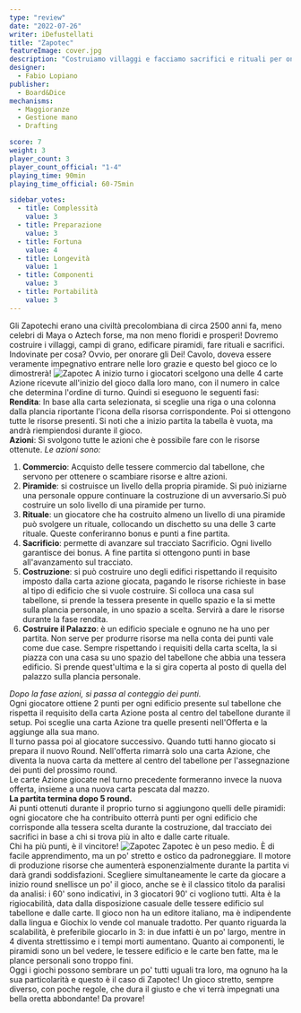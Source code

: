 ```yaml
---
type: "review"
date: "2022-07-26"
writer: iDefustellati
title: "Zapotec"
featureImage: cover.jpg
description: "Costruiamo villaggi e facciamo sacrifici e rituali per onorare gli Dei"
designer:
  - Fabio Lopiano
publisher:
  - Board&Dice
mechanisms:
  - Maggioranze
  - Gestione mano
  - Drafting

score: 7
weight: 3
player_count: 3
player_count_official: "1-4"
playing_time: 90min
playing_time_official: 60-75min

sidebar_votes:
  - title: Complessità
    value: 3
  - title: Preparazione
    value: 3
  - title: Fortuna
    value: 4
  - title: Longevità
    value: 1
  - title: Componenti
    value: 3
  - title: Portabilità
    value: 3
---
```


<Setting>
  Gli Zapotechi erano una civiltà precolombiana di circa 2500 anni fa, meno
  celebri di Maya o Aztech forse, ma non meno floridi e prosperi! Dovremo
  costruire i villaggi, campi di grano, edificare piramidi, fare rituali e
  sacrifici. Indovinate per cosa? Ovvio, per onorare gli Dei! Cavolo, doveva
  essere veramente impegnativo entrare nelle loro grazie e questo bel gioco ce
  lo dimostrerà!
</Setting>

<img src="./game1.jpg" alt="Zapotec" />

<Rules>
  A inizio turno i giocatori scelgono una delle 4 carte Azione ricevute
  all'inizio del gioco dalla loro mano, con il numero in calce che determina
  l'ordine di turno. Quindi si eseguono le seguenti fasi:
  <br />
  <strong>Rendita</strong>: In base alla carta selezionata, si sceglie una riga
  o una colonna dalla plancia riportante l'icona della risorsa corrispondente.
  Poi si ottengono tutte le risorse presenti. Si noti che a inizio partita la
  tabella è vuota, ma andrà riempiendosi durante il gioco.
  <br />
  <strong>Azioni</strong>: Si svolgono tutte le azioni che è possibile fare con
  le risorse ottenute. <em>Le azioni sono:</em>
  <br />
  <ol>
    <li>
      <strong>Commercio</strong>: Acquisto delle tessere commercio dal
      tabellone, che servono per ottenere o scambiare risorse e altre azioni.
    </li>
    <li>
      <strong>Piramide</strong>: si costruisce un livello della propria
      piramide. Si può iniziarne una personale oppure continuare la costruzione
      di un avversario.Si può costruire un solo livello di una piramide per
      turno.
    </li>
    <li>
      <strong>Rituale</strong>: un giocatore che ha costruito almeno un livello
      di una piramide può svolgere un rituale, collocando un dischetto su una
      delle 3 carte rituale. Queste conferiranno bonus e punti a fine partita.
    </li>
    <li>
      <strong>Sacrificio</strong>: permette di avanzare sul tracciato
      Sacrificio. Ogni livello garantisce dei bonus. A fine partita si ottengono
      punti in base all'avanzamento sul tracciato.
    </li>
    <li>
      <strong>Costruzione</strong>: si può costruire uno degli edifici
      rispettando il requisito imposto dalla carta azione giocata, pagando le
      risorse richieste in base al tipo di edificio che si vuole costruire. Si
      colloca una casa sul tabellone, si prende la tessera presente in quello
      spazio e la si mette sulla plancia personale, in uno spazio a scelta.
      Servirà a dare le risorse durante la fase rendita.
    </li>
    <li>
      <strong>Costruire il Palazzo</strong>: è un edificio speciale e ognuno ne
      ha uno per partita. Non serve per produrre risorse ma nella conta dei
      punti vale come due case. Sempre rispettando i requisiti della carta
      scelta, la si piazza con una casa su uno spazio del tabellone che abbia
      una tessera edificio. Si prende quest'ultima e la si gira coperta al posto
      di quella del palazzo sulla plancia personale.
    </li>
  </ol>
  <em>Dopo la fase azioni, si passa al conteggio dei punti.</em>
  <br />
  Ogni giocatore ottiene 2 punti per ogni edificio presente sul tabellone che rispetta
  il requisito della carta Azione posta al centro del tabellone durante il setup.
  Poi sceglie una carta Azione tra quelle presenti nell'Offerta e la aggiunge alla
  sua mano.
  <br />
  Il turno passa poi al giocatore successivo. Quando tutti hanno giocato si prepara
  il nuovo Round. Nell'offerta rimarrà solo una carta Azione, che diventa la nuova
  carta da mettere al centro del tabellone per l'assegnazione dei punti del prossimo
  round.
  <br />
  Le carte Azione giocate nel turno precedente formeranno invece la nuova offerta,
  insieme a una nuova carta pescata dal mazzo. <br />
  <strong>La partita termina dopo 5 round.</strong>
  <br />
  Ai punti ottenuti durante il proprio turno si aggiungono quelli delle
  piramidi: ogni giocatore che ha contribuito otterrà punti per ogni edificio
  che corrisponde alla tessera scelta durante la costruzione, dal tracciato dei
  sacrifici in base a chi si trova più in alto e dalle carte rituale.
  <br />
  Chi ha più punti, è il vincitore!
</Rules>

<img src="./game2.png" alt="Zapotec" />

<Feedback>
  Zapotec è un peso medio. È di facile apprendimento, ma un po' stretto e ostico
  da padroneggiare. Il motore di produzione risorse che aumenterà
  esponenzialmente durante la partita vi darà grandi soddisfazioni. Scegliere
  simultaneamente le carte da giocare a inizio round snellisce un po' il gioco,
  anche se è il classico titolo da paralisi da analisi: i 60' sono indicativi,
  in 3 giocatori 90' ci vogliono tutti. Alta è la rigiocabilità, data dalla
  disposizione casuale delle tessere edificio sul tabellone e dalle carte. Il
  gioco non ha un editore italiano, ma è indipendente dalla lingua e Giochix lo
  vende col manuale tradotto. Per quanto riguarda la scalabilità, è preferibile
  giocarlo in 3: in due infatti è un po' largo, mentre in 4 diventa strettissimo
  e i tempi morti aumentano. Quanto ai componenti, le piramidi sono un bel
  vedere, le tessere edificio e le carte ben fatte, ma le plance personali sono
  troppo fini.
  <br />
  Oggi i giochi possono sembrare un po' tutti uguali tra loro, ma ognuno ha la
  sua particolarità e questo è il caso di Zapotec! Un gioco stretto, sempre
  diverso, con poche regole, che dura il giusto e che vi terrà impegnati una
  bella oretta abbondante! Da provare!
</Feedback>

<Instagram id="CgeNOE7DHUU" />
